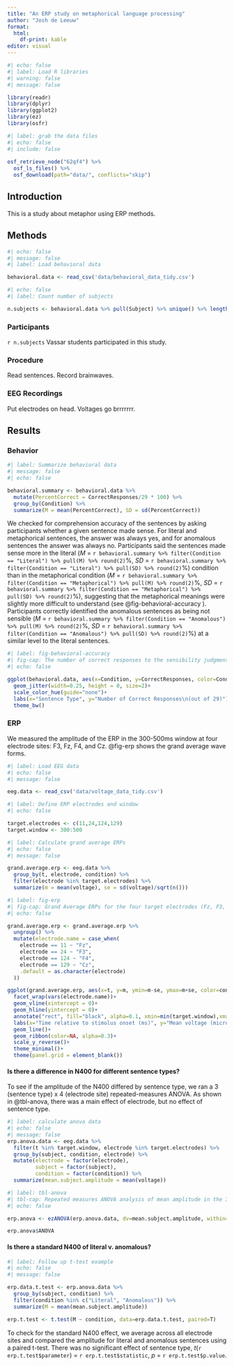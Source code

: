 ```yaml
---
title: "An ERP study on metaphorical language processing"
author: "Josh de Leeuw"
format: 
  html:
    df-print: kable
editor: visual
---
```


```r
#| echo: false
#| label: Load R libraries
#| warning: false
#| message: false

library(readr)
library(dplyr)
library(ggplot2)
library(ez)
library(osfr)
```

```r
#| label: grab the data files
#| echo: false
#| include: false
 
osf_retrieve_node("62qf4") %>%
  osf_ls_files() %>%
  osf_download(path="data/", conflicts="skip")

```

## Introduction

This is a study about metaphor using ERP methods.

## Methods

```r
#| echo: false
#| message: false
#| label: Load behavioral data

behavioral.data <- read_csv('data/behavioral_data_tidy.csv')

```

```r
#| echo: false
#| label: Count number of subjects

n.subjects <- behavioral.data %>% pull(Subject) %>% unique() %>% length()
```

### Participants

`r n.subjects` Vassar students participated in this study.

### Procedure

Read sentences. Record brainwaves.

### EEG Recordings

Put electrodes on head. Voltages go brrrrrrr.

## Results

### Behavior

```r
#| label: Summarize behavioral data
#| message: false
#| echo: false

behavioral.summary <- behavioral.data %>%
  mutate(PercentCorrect = CorrectResponses/29 * 100) %>%
  group_by(Condition) %>%
  summarize(M = mean(PercentCorrect), SD = sd(PercentCorrect))

```

We checked for comprehension accuracy of the sentences by asking participants whether a given sentence made sense. For literal and metaphorical sentences, the answer was always yes, and for anomalous sentences the answer was always no. Participants said the sentences made sense more in the literal (*M* = `r behavioral.summary %>% filter(Condition == "Literal") %>% pull(M) %>% round(2)`%, *SD* = `r behavioral.summary %>% filter(Condition == "Literal") %>% pull(SD) %>% round(2)`%) condition than in the metaphorical condition (*M* = `r behavioral.summary %>% filter(Condition == "Metaphorical") %>% pull(M) %>% round(2)`%, *SD* = `r behavioral.summary %>% filter(Condition == "Metaphorical") %>% pull(SD) %>% round(2)`%), suggesting that the metaphorical meanings were slightly more difficult to understand (see @fig-behavioral-accuracy ). Participants correctly identified the anomalous sentences as being not sensible (*M* = `r behavioral.summary %>% filter(Condition == "Anomalous") %>% pull(M) %>% round(2)`%, *SD* = `r behavioral.summary %>% filter(Condition == "Anomalous") %>% pull(SD) %>% round(2)`%) at a similar level to the literal sentences.

```r
#| label: fig-behavioral-accuracy
#| fig-cap: The number of correct responses to the sensibility judgments was slightly lower for metaphorical sentences.
#| echo: false

ggplot(behavioral.data, aes(x=Condition, y=CorrectResponses, color=Condition))+
  geom_jitter(width=0.25, height = 0, size=2)+
  scale_color_hue(guide="none")+
  labs(x="Sentence Type", y="Number of Correct Responses\n(out of 29)")+
  theme_bw()
```

### ERP

We measured the amplitude of the ERP in the 300-500ms window at four electrode sites: F3, Fz, F4, and Cz. @fig-erp shows the grand average wave forms.

```r
#| label: Load EEG data
#| echo: false
#| message: false

eeg.data <- read_csv('data/voltage_data_tidy.csv')
```

```r
#| label: Define ERP electrodes and window
#| echo: false

target.electrodes <- c(11,24,124,129)
target.window <- 300:500
```

```r
#| label: Calculate grand average ERPs
#| echo: false
#| message: false

grand.average.erp <- eeg.data %>%
  group_by(t, electrode, condition) %>%
  filter(electrode %in% target.electrodes) %>%
  summarize(m = mean(voltage), se = sd(voltage)/sqrt(n()))
```

```r
#| label: fig-erp
#| fig-cap: Grand Average ERPs for the four target electrodes (Fz, F3, F4, Cz). The shaded window represents the target time window for our analysis of the N4 ERP component.
#| echo: false

grand.average.erp <- grand.average.erp %>%
  ungroup() %>%
  mutate(electrode.name = case_when(
    electrode == 11 ~ "Fz",
    electrode == 24 ~ "F3",
    electrode == 124 ~ "F4",
    electrode == 129 ~ "Cz",
    .default = as.character(electrode)
  ))

ggplot(grand.average.erp, aes(x=t, y=m, ymin=m-se, ymax=m+se, color=condition, fill=condition))+
  facet_wrap(vars(electrode.name))+
  geom_vline(xintercept = 0)+
  geom_hline(yintercept = 0)+
  annotate("rect", fill="black", alpha=0.1, xmin=min(target.window),xmax=max(target.window), ymin=-5, ymax=5)+
  labs(x="Time relative to stimulus onset (ms)", y="Mean voltage (microvolts)")+
  geom_line()+
  geom_ribbon(color=NA, alpha=0.3)+
  scale_y_reverse()+
  theme_minimal()+
  theme(panel.grid = element_blank())

```

#### Is there a difference in N400 for different sentence types?

To see if the amplitude of the N400 differed by sentence type, we ran a 3 (sentence type) x 4 (electrode site) repeated-measures ANOVA. As shown in @tbl-anova, there was a main effect of electrode, but no effect of sentence type.

```r
#| label: calculate anova data
#| echo: false
#| message: false
erp.anova.data <- eeg.data %>%
  filter(t %in% target.window, electrode %in% target.electrodes) %>%
  group_by(subject, condition, electrode) %>%
  mutate(electrode = factor(electrode),
         subject = factor(subject),
         condition = factor(condition)) %>%
  summarize(mean.subject.amplitude = mean(voltage))
```

```r
#| label: tbl-anova
#| tbl-cap: Repeated measures ANOVA analysis of mean amplitude in the 300-500ms window post-stimulus onset.
#| echo: false

erp.anova <- ezANOVA(erp.anova.data, dv=mean.subject.amplitude, within=c(condition, electrode), wid=subject)

erp.anova$ANOVA
```

#### Is there a standard N400 of literal v. anomalous?

```r
#| label: Follow up t-test example
#| echo: false
#| message: false

erp.data.t.test <- erp.anova.data %>%
  group_by(subject, condition) %>%
  filter(condition %in% c("Literal", "Anomalous")) %>%
  summarize(M = mean(mean.subject.amplitude))

erp.t.test <- t.test(M ~ condition, data=erp.data.t.test, paired=T)
```

To check for the standard N400 effect, we average across all electrode sites and compared the amplitude for literal and anomalous sentences using a paired t-test. There was no significant effect of sentence type, *t*(`r erp.t.test$parameter`) = `r erp.t.test$statistic`, *p* = `r erp.t.test$p.value`.
